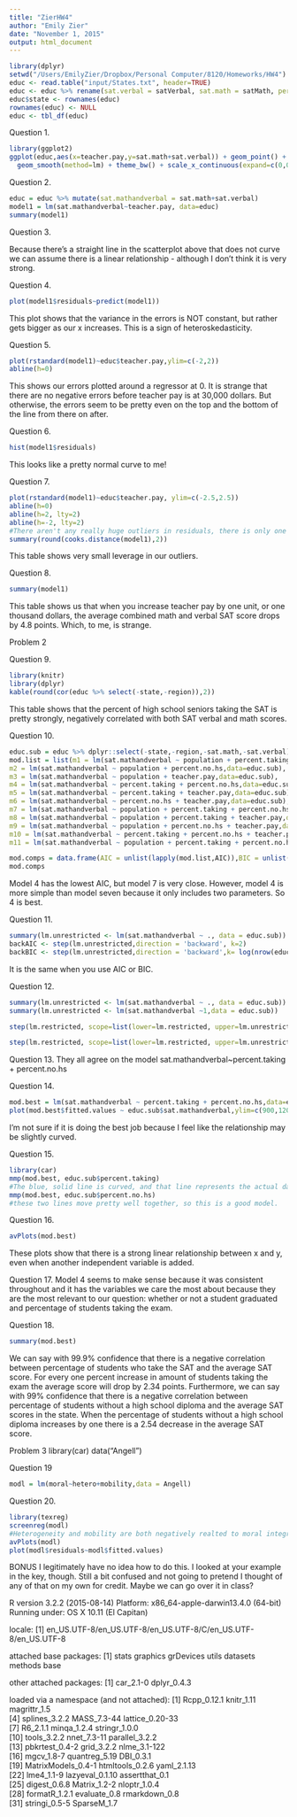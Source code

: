 ```yaml
---
title: "ZierHW4"
author: "Emily Zier"
date: "November 1, 2015"
output: html_document
---
```


```r

library(dplyr)
setwd("/Users/EmilyZier/Dropbox/Personal Computer/8120/Homeworks/HW4")
educ <- read.table("input/States.txt", header=TRUE)
educ <- educ %>% rename(sat.verbal = satVerbal, sat.math = satMath, percent.taking = percentTaking, percent.no.hs = percentNoHS, teacher.pay = teacherPay) 
educ$state <- rownames(educ)
rownames(educ) <- NULL
educ <- tbl_df(educ)
```

Question 1.

```r
library(ggplot2)
ggplot(educ,aes(x=teacher.pay,y=sat.math+sat.verbal)) + geom_point() +
  geom_smooth(method=lm) + theme_bw() + scale_x_continuous(expand=c(0,0))
```

Question 2. 

```r
educ = educ %>% mutate(sat.mathandverbal = sat.math+sat.verbal)
model1 = lm(sat.mathandverbal~teacher.pay, data=educ)
summary(model1)
```

Question 3. 

Because there's a straight line in the scatterplot above that does not curve we can assume there is a linear relationship - although I don't think it is very strong. 

Question 4. 
```r
plot(model1$residuals~predict(model1))
```
This plot shows that the variance in the errors is NOT constant, but rather gets bigger as our x increases. This is a sign of heteroskedasticity. 

Question 5. 
```r
plot(rstandard(model1)~educ$teacher.pay,ylim=c(-2,2))
abline(h=0)
```
This shows our errors plotted around a regressor at 0. It is strange that there are no negative errors before teacher pay is at 30,000 dollars. But otherwise, the errors seem to be pretty even on the top and the bottom of the line from there on after. 

Question 6. 
```r
hist(model1$residuals)
```
This looks like a pretty normal curve to me! 

Question 7. 
```r
plot(rstandard(model1)~educ$teacher.pay, ylim=c(-2.5,2.5))
abline(h=0)
abline(h=2, lty=2)
abline(h=-2, lty=2)
#There aren't any really huge outliers in residuals, there is only one that actually goes past -2. 
summary(round(cooks.distance(model1),2))
```
This table shows very small leverage in our outliers. 

Question 8. 
```r
summary(model1)
```
This table shows us that when you increase teacher pay by one unit, or one thousand dollars, the average combined math and verbal SAT score drops by 4.8 points. Which, to me, is strange. 


Problem 2

Question 9. 
```r
library(knitr)
library(dplyr)
kable(round(cor(educ %>% select(-state,-region)),2))
```
This table shows that the percent of high school seniors taking the SAT is pretty strongly, negatively correlated with both SAT verbal and math scores. 

Question 10. 
```r
educ.sub = educ %>% dplyr::select(-state,-region,-sat.math,-sat.verbal)
mod.list = list(m1 = lm(sat.mathandverbal ~ population + percent.taking,data=educ.sub),
m2 = lm(sat.mathandverbal ~ population + percent.no.hs,data=educ.sub),
m3 = lm(sat.mathandverbal ~ population + teacher.pay,data=educ.sub),
m4 = lm(sat.mathandverbal ~ percent.taking + percent.no.hs,data=educ.sub),
m5 = lm(sat.mathandverbal ~ percent.taking + teacher.pay,data=educ.sub),
m6 = lm(sat.mathandverbal ~ percent.no.hs + teacher.pay,data=educ.sub),
m7 = lm(sat.mathandverbal ~ population + percent.taking + percent.no.hs,data=educ.sub),
m8 = lm(sat.mathandverbal ~ population + percent.taking + teacher.pay,data=educ.sub),
m9 = lm(sat.mathandverbal ~ population + percent.no.hs + teacher.pay,data=educ.sub),
m10 = lm(sat.mathandverbal ~ percent.taking + percent.no.hs + teacher.pay,data=educ.sub),
m11 = lm(sat.mathandverbal ~ population + percent.taking + percent.no.hs + teacher.pay,data=educ.sub))

mod.comps = data.frame(AIC = unlist(lapply(mod.list,AIC)),BIC = unlist(lapply(mod.list,BIC)),df = unlist(lapply(lapply(mod.list,coef),length))-1)
mod.comps
```
Model 4 has the lowest AIC, but model 7 is very close. However, model 4 is more simple than model seven because it only includes two parameters. So 4 is best. 

Question 11. 
```r
summary(lm.unrestricted <- lm(sat.mathandverbal ~ ., data = educ.sub))
backAIC <- step(lm.unrestricted,direction = 'backward', k=2)
backBIC <- step(lm.unrestricted,direction = 'backward',k= log(nrow(educ.sub)))
```
It is the same when you use AIC or BIC. 

Question 12. 
```r
summary(lm.unrestricted <- lm(sat.mathandverbal ~ ., data = educ.sub))
summary(lm.unrestricted <- lm(sat.mathandverbal ~1,data = educ.sub))

step(lm.restricted, scope=list(lower=lm.restricted, upper=lm.unrestricted), direction="forward", k=2)

step(lm.restricted, scope=list(lower=lm.restricted, upper=lm.unrestricted), direction="forward", k=log(nrow(educ.sub)))

```

Question 13. 
They all agree on the model sat.mathandverbal~percent.taking + percent.no.hs

Question 14. 
```r
mod.best = lm(sat.mathandverbal ~ percent.taking + percent.no.hs,data=educ.sub)  
plot(mod.best$fitted.values ~ educ.sub$sat.mathandverbal,ylim=c(900,1200),xlim=c(900,1200))
```
I'm not sure if it is doing the best job because I feel like the relationship may be slightly curved. 

Question 15.
```r
library(car)
mmp(mod.best, educ.sub$percent.taking)
#The blue, solid line is curved, and that line represents the actual data. This does not represent a linear relationship, as this line has a pretty definitive curve while the red line representing the model stays straight. 
mmp(mod.best, educ.sub$percent.no.hs)
#these two lines move pretty well together, so this is a good model. 
```

Question 16. 
```r
avPlots(mod.best)
```
These plots show that there is a strong linear relationship between x and y, even when another independent variable is added. 

Question 17.
Model 4 seems to make sense because it was consistent throughout and it has the  variables we care the most about because they are the most relevant to our question: whether or not a student graduated and percentage of students taking the exam.

Question 18. 
```r
summary(mod.best)
```
We can say with 99.9% confidence that there is a negative correlation between percentage of students who take the SAT and the average SAT score. For every one percent increase in amount of students taking the exam the average score will drop by 2.34 points. Furthermore, we can say with 99% confidence that there is a negative correlation between percentage of students without a high school diploma and the average SAT scores in the  state. When the percentage of students without a high school diploma increases by one there is a 2.54 decrease in the average SAT score. 

Problem 3
library(car)
data("Angell")

Question 19
```r
modl = lm(moral~hetero+mobility,data = Angell)
```

Question 20.
```r
library(texreg)
screenreg(modl)
#Heterogeneity and mobility are both negatively realted to moral integration. If you increase heterogeneity by one unit than moral integration wil decrease by 0.11 unitls. Increasing mobility by one unit results in a reduction of moral integration by 0.19 units. These relationships are statistically significant at the critical value of .001 
avPlots(modl)
plot(modl$residuals~modl$fitted.values)
```
BONUS
I legitimately have no idea how to do this. I looked at your example in the key, though. Still a bit confused and not going to pretend I thought of any of that on my own for credit. Maybe we can go over it in class?



R version 3.2.2 (2015-08-14)
Platform: x86_64-apple-darwin13.4.0 (64-bit)
Running under: OS X 10.11 (El Capitan)
 
locale:
[1] en_US.UTF-8/en_US.UTF-8/en_US.UTF-8/C/en_US.UTF-8/en_US.UTF-8
 
attached base packages:
[1] stats     graphics  grDevices utils     datasets  methods   base     
 
other attached packages:
[1] car_2.1-0   dplyr_0.4.3

loaded via a namespace (and not attached):
[1] Rcpp_0.12.1        knitr_1.11         magrittr_1.5      
[4] splines_3.2.2      MASS_7.3-44        lattice_0.20-33   
[7] R6_2.1.1           minqa_1.2.4        stringr_1.0.0     
[10] tools_3.2.2        nnet_7.3-11        parallel_3.2.2    
[13] pbkrtest_0.4-2     grid_3.2.2         nlme_3.1-122      
[16] mgcv_1.8-7         quantreg_5.19      DBI_0.3.1         
[19] MatrixModels_0.4-1 htmltools_0.2.6    yaml_2.1.13       
[22] lme4_1.1-9         lazyeval_0.1.10    assertthat_0.1    
[25] digest_0.6.8       Matrix_1.2-2       nloptr_1.0.4      
[28] formatR_1.2.1      evaluate_0.8       rmarkdown_0.8     
[31] stringi_0.5-5      SparseM_1.7